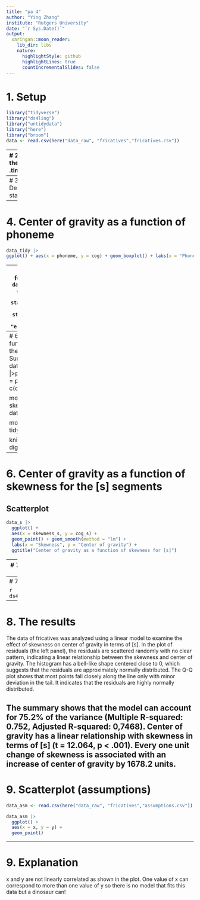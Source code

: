 ```yaml
---
title: "pa 4"
author: "Ying Zhang"
institute: "Rutgers University"
date: "`r Sys.Date()`"
output:
  xaringan::moon_reader:
    lib_dir: libs
    nature:
      highlightStyle: github
      highlightLines: true
      countIncrementalSlides: false
---
```

# 1. Setup
```r

library("tidyverse")
library("ds4ling")
library("untidydata")
library("here")
library("broom")
data <- read.csv(here("data_raw", "fricatives","fricatives.csv"))
```
---
# 2. Tidy the data
.tiny[
```r
data_tidy <- data |> 
  pivot_longer(cols = c("s_cog","s_skewness","sh_cog","sh_skewness"),
    names_to = "sounds", values_to = "values"
  ) |> 
  separate(col = sounds, into = c("phoneme", "measurement"), sep = "_"
  ) |> 
  pivot_wider(
    names_from = measurement,
    values_from = values
  ) |> 
  mutate_if(is.numeric,round, digits = 2)

write_csv(data_tidy, "/Users/yingzhang/Desktop/R/pa4/data_tidy/fricatives_tidy.csv")

head(data_tidy)
```
]
---
# 3. Descriptive statistics
```r
data_tidy |> 
  group_by(phoneme) |> 
  summarise(avg_cog = mean(cog),
            std_cog = sd(cog),
            avg_ske = mean(skewness),
            std_ske = mean(skewness)) |> 
  mutate_if(is.numeric, round, digits =2) |> 
  knitr::kable()
```

---
# 4. Center of gravity as a function of phoneme
```r
data_tidy |> 
ggplot() + aes(x = phoneme, y = cog) + geom_boxplot() + labs(x = "Phoneme", y = "Center of gravity")
```
---
# 5. Skewness as a function of phoneme
```r
data_tidy |> ggplot() + aes(x = phoneme, y = skewness) + stat_summary(fun = mean, geom = "point") + stat_summary(fun.data = mean_se, geom = "errorbar", width = 0.2)
```

---
# 6. Center of gravity as a function of skewness for the [s] segments
## Summary
```r
data_s <- data_tidy |>pivot_wider(names_from = phoneme, values_from = c(cog, skewness))

mod1 <- lm(cog_s ~ skewness_s, data = data_s)

mod_summary <- tidy(mod1) 

  knitr::kable(mod_summary, digits = 3 )
```
---
# 6. Center of gravity as a function of skewness for the [s] segments 
## Scatterplot

```r
data_s |> 
  ggplot() +
  aes(x = skewness_s, y = cog_s) +
  geom_point() + geom_smooth(method = "lm") +
  labs(x = "Skewness", y = "Center of gravity") + 
  ggtitle("Center of gravity as a function of skewness for [s]")
```

---
# 7. Model diagnostics
```r
summary(mod1)
```

---
# 7. Model diagnostics

```r
ds4ling::diagnosis(mod1)
```

---
# 8. The results
The data of fricatives was analyzed using a linear model to examine the effect of skewness on center of gravity in terms of [s]. In the plot of residuals (the left panel), the residuals are scattered randomly with no clear pattern, indicating a linear relationship between the skewness and center of gravity. The histogram has a bell-like shape centered close to 0, which suggests that the residuals are approximately normally distributed. The Q-Q plot shows that most points fall closely along the line only with minor deviation in the tail. It indicates that the residuals are highly normally distributed.

The summary shows that the model can account for 75.2% of the variance (Multiple R-squared: 0.752, Adjusted R-squared: 0,7468). Center of gravity has a linear relationship with skewness in terms of [s] (t = 12.064, p < .001). Every one unit change of skewness is associated with an increase of center of gravity by 1678.2 units. 
---
# 9. Scatterplot (assumptions)
```r
data_asm <- read.csv(here("data_raw", "fricatives","assumptions.csv"))

data_asm |> 
  ggplot() +
  aes(x = x, y = y) +
  geom_point()

```
---
# 9. Explanation

x and y are not linearly correlated as shown in the plot. One value of x can correspond to more than one value of y so there is no model that fits this data but a dinosaur can!

